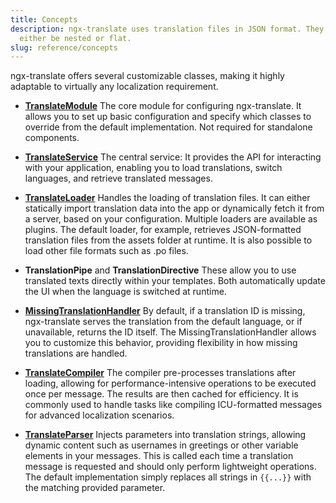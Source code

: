 ```yaml
---
title: Concepts
description: ngx-translate uses translation files in JSON format. They can
  either be nested or flat.
slug: reference/concepts
---
```


ngx-translate offers several customizable classes, making it highly adaptable
to virtually any localization requirement.

* [**TranslateModule**](/reference/configuration/)
  The core module for configuring ngx-translate. It allows you to set up basic
  configuration and specify which classes to override from the default
  implementation. Not required for standalone components.

* [**TranslateService**](/reference/translate-service-api/)
  The central service: It provides the API for interacting with your
  application, enabling you to load translations, switch languages, and
  retrieve translated messages.

* [**TranslateLoader**](/reference/translate-loader-api/)
  Handles the loading of translation files. It can either statically import translation data into the app
  or dynamically fetch it from a server, based on your configuration. Multiple loaders are available as plugins.
  The default loader, for example, retrieves JSON-formatted translation files from the assets folder at runtime.
  It is also possible to load other file formats such as .po files.

* **TranslationPipe** and **TranslationDirective**
  These allow you to use translated texts directly within your templates. Both automatically
  update the UI when the language is switched at runtime.

* [**MissingTranslationHandler**](/reference/missing-translation-handler-api/)
  By default, if a translation ID is missing, ngx-translate serves the translation from the default language,
  or if unavailable, returns the ID itself. The MissingTranslationHandler allows you to customize this behavior,
  providing flexibility in how missing translations are handled.

* [**TranslateCompiler**](/reference/translate-compiler-api/)
  The compiler pre-processes translations after loading, allowing for
  performance-intensive operations to be executed once per message. The results
  are then cached for efficiency. It is commonly used to handle tasks like
  compiling ICU-formatted messages for advanced localization scenarios.

* [**TranslateParser**](/reference/translate-parser-api/)
  Injects parameters into translation strings, allowing dynamic content such as
  usernames in greetings or other variable elements in your messages. This is
  called each time a translation message is requested and should only perform
  lightweight operations. The default implementation simply replaces all
  strings in `{{...}}` with the matching provided parameter.
